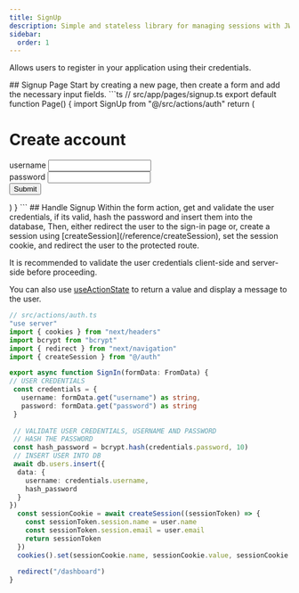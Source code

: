 ```yaml
---
title: SignUp
description: Simple and stateless library for managing sessions with JWT.
sidebar:
  order: 1
---
```


Allows users to register in your application using their credentials.

<Tabs>
  <TabItem label="Next.js">
## Signup Page
  Start by creating a new page, then create a form and add the necessary input fields.
  ```ts
  // src/app/pages/signup.ts
  export default function Page() {
    import SignUp from "@/src/actions/auth"
    return (
      <div>
        <h1>Create account</h1>
        <form action={SignUp}>
            <label htmlFor="username">username</label>
            <input type="text" name="username" id="username" />
            <br />
            <label htmlFor="password">password</label>
            <input type="text" name="password" id="password" />
            <br />
            <button type="submit">Submit</button>
        </form>
      </div>
    )
  }
  ```
## Handle Signup
Within the form action, get and validate the user credentials, if its valid, hash the password and insert them into the database, Then, either redirect the user to the sign-in page or, create a session using [createSession](/reference/createSession), set the session cookie, and redirect the user to the protected route.


It is recommended to validate the user credentials client-side and server-side before proceeding.

You can also use [useActionState](https://react.dev/reference/react/useActionState) to return a value and display a message to the user.

  ```ts
  // src/actions/auth.ts
  "use server"
  import { cookies } from "next/headers"
  import bcrypt from "bcrypt"
  import { redirect } from "next/navigation"
  import { createSession } from "@/auth"
  
  export async function SignIn(formData: FromData) {
  // USER CREDENTIALS
   const credentials = {
     username: formData.get("username") as string,
     password: formData.get("password") as string
   }
   
   // VALIDATE USER CREDENTIALS, USERNAME AND PASSWORD
   // HASH THE PASSWORD
   const hash_password = bcrypt.hash(credentials.password, 10)
   // INSERT USER INTO DB
   await db.users.insert({
    data: {
      username: credentials.username,
      hash_password
    }
  })
    const sessionCookie = await createSession((sessionToken) => {
      const sessionToken.session.name = user.name
      const sessionToken.session.email = user.email
      return sessionToken   
    })   
    cookies().set(sessionCookie.name, sessionCookie.value, sessionCookie.options)
    
    redirect("/dashboard")
  }
  ```
  </TabItem>
</Tabs>
